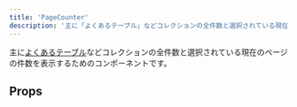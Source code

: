 ```yaml
---
title: 'PageCounter'
description: '主に「よくあるテーブル」などコレクションの全件数と選択されている現在のページの件数を表示するためのコンポーネントです。'
---
```


主に[よくあるテーブル](/products/design-patterns/smarthr-table)などコレクションの全件数と選択されている現在のページの件数を表示するためのコンポーネントです。

<ComponentStory name="PageCounter" />

## Props

<ComponentPropsTable name="PageCounter" />


